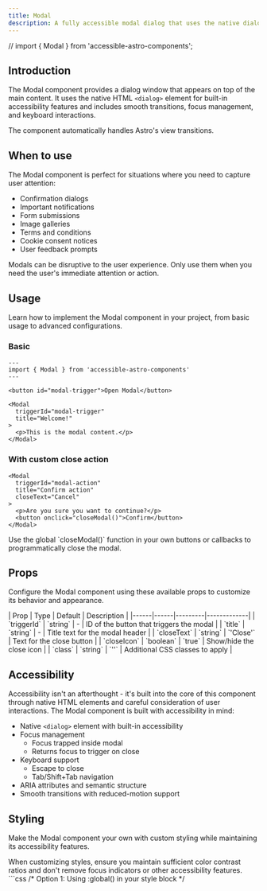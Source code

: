 ```yaml
---
title: Modal
description: A fully accessible modal dialog that uses the native dialog element with proper focus management and keyboard interactions.
---
```


// import { Modal } from 'accessible-astro-components';

## Introduction

The Modal component provides a dialog window that appears on top of the main content. It uses the native HTML `<dialog>` element for built-in accessibility features and includes smooth transitions, focus management, and keyboard interactions.

<Aside type="note" title="View transitions">
  The component automatically handles Astro's view transitions.
</Aside>

## When to use

The Modal component is perfect for situations where you need to capture user attention:

- Confirmation dialogs
- Important notifications
- Form submissions
- Image galleries
- Terms and conditions
- Cookie consent notices
- User feedback prompts

<Aside type="caution" title="Use sparingly">
  Modals can be disruptive to the user experience. Only use them when you need the user's immediate attention or action.
</Aside>

## Usage

Learn how to implement the Modal component in your project, from basic usage to advanced configurations.

### Basic

```astro
---
import { Modal } from 'accessible-astro-components'
---

<button id="modal-trigger">Open Modal</button>

<Modal
  triggerId="modal-trigger"
  title="Welcome!"
>
  <p>This is the modal content.</p>
</Modal>
```

### With custom close action

```astro
<Modal 
  triggerId="modal-action"
  title="Confirm action"
  closeText="Cancel"
>
  <p>Are you sure you want to continue?</p>
  <button onclick="closeModal()">Confirm</button>
</Modal>
```

<Aside type="tip" title="Global close function">
  Use the global `closeModal()` function in your own buttons or callbacks to programmatically close the modal.
</Aside>

## Props

Configure the Modal component using these available props to customize its behavior and appearance.

<div class="props-wrapper">
| Prop | Type | Default | Description |
|------|------|---------|-------------|
| `triggerId` | `string` | - | ID of the button that triggers the modal |
| `title` | `string` | - | Title text for the modal header |
| `closeText` | `string` | `'Close'` | Text for the close button |
| `closeIcon` | `boolean` | `true` | Show/hide the close icon |
| `class` | `string` | `''` | Additional CSS classes to apply |
</div>

## Accessibility

Accessibility isn't an afterthought - it's built into the core of this component through native HTML elements and careful consideration of user interactions. The Modal component is built with accessibility in mind:

- Native `<dialog>` element with built-in accessibility
- Focus management
  - Focus trapped inside modal
  - Returns focus to trigger on close
- Keyboard support
  - Escape to close
  - Tab/Shift+Tab navigation
- ARIA attributes and semantic structure
- Smooth transitions with reduced-motion support

## Styling

Make the Modal component your own with custom styling while maintaining its accessibility features.

<Aside type="caution" title="Accessibility considerations">
  When customizing styles, ensure you maintain sufficient color contrast ratios and don't remove focus indicators or other accessibility features.
</Aside>

<Tabs>
  <TabItem label="Custom CSS">
    ```css
    /* Option 1: Using :global() in your style block */
    <style>
      :global(.modal) {
        border-radius: 0.5rem;
        border: 1px solid light-dark(hsl(204 20% 88%), hsl(215 25% 27%));
        background: light-dark(hsl(0 0% 100%), hsl(215 25% 15%));
        color: light-dark(hsl(215 25% 27%), hsl(215 25% 89%));
        box-shadow: 0 4px 6px -1px hsl(0 0% 0% / 0.1);
      }

      :global(.modal-inner) {
        padding: 1.5rem;
      }

      :global(.modal h3) {
        margin-block-start: 0;
        font-size: 1.25rem;
      }

      :global(.modal-close button) {
        padding: 0.5rem;
        color: light-dark(hsl(215 8% 45%), hsl(215 8% 65%));
      }

      :global(.modal-close button:hover) {
        color: light-dark(hsl(215 25% 27%), hsl(215 25% 89%));
      }

      @media (prefers-reduced-motion: no-preference) {
        :global(.modal[open]) {
          animation: fade-in 0.2s ease-out;
        }
      }
    </style>

    /* Option 2: Using is:global on the style tag */
    <style is:global>
      .modal {
        border-radius: 0.5rem;
        border: 1px solid light-dark(hsl(204 20% 88%), hsl(215 25% 27%));
        background: light-dark(hsl(0 0% 100%), hsl(215 25% 15%));
        color: light-dark(hsl(215 25% 27%), hsl(215 25% 89%));
        box-shadow: 0 4px 6px -1px hsl(0 0% 0% / 0.1);
      }

      .modal-inner {
        padding: 1.5rem;
      }

      .modal h3 {
        margin-block-start: 0;
        font-size: 1.25rem;
      }

      .modal-close button {
        padding: 0.5rem;
        color: light-dark(hsl(215 8% 45%), hsl(215 8% 65%));
      }

      .modal-close button:hover {
        color: light-dark(hsl(215 25% 27%), hsl(215 25% 89%));
      }

      @media (prefers-reduced-motion: no-preference) {
        .modal[open] {
          animation: fade-in 0.2s ease-out;
        }
      }
    </style>
    ```
  </TabItem>
  <TabItem label="Tailwind Classes">
    ```astro
    <Modal 
      triggerId="modal-custom"
      title="Custom Modal"
      class="rounded-lg border border-gray-200 dark:border-gray-700 bg-white dark:bg-gray-800 text-gray-900 dark:text-gray-100 shadow-lg"
    >
      <div class="p-6">
        <p class="text-gray-600 dark:text-gray-300">
          Modal content with Tailwind styling
        </p>
      </div>
    </Modal>
    ```
  </TabItem>
</Tabs>

<Aside type="note" title="Style scoping">
  Astro components use scoped styles by default. To override component styles, you'll need to use either `:global()` selectors or the `is:global` directive on your style tag.
</Aside>

## Interactive examples

See the Modal component in action with these practical examples.

### Default modal

<button id="modal1-trigger" class="button">Open modal</button>

<div class="not-content">
  <Modal triggerId="modal1-trigger" title="Welcome">
    <p>This is a basic modal example with default settings.</p>
  </Modal>
</div>

### With custom close action

<button id="modal2-trigger" class="button">Confirm action</button>

<div class="not-content">
  <Modal triggerId="modal2-trigger" title="Are you sure?" closeText="Cancel">
    <p>This modal includes a custom close action.</p>
    <button class="button" onclick="closeModal()">Confirm</button>
  </Modal>
</div>
